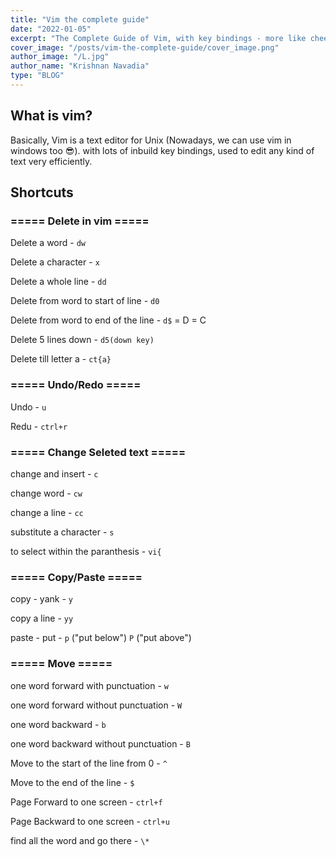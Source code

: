 ```yaml
---
title: "Vim the complete guide"
date: "2022-01-05"
excerpt: "The Complete Guide of Vim, with key bindings - more like cheetsheet 😅"
cover_image: "/posts/vim-the-complete-guide/cover_image.png"
author_image: "/L.jpg"
author_name: "Krishnan Navadia"
type: "BLOG"
---
```


## What is vim?

Basically, Vim is a text editor for Unix (Nowadays, we can use vim in windows too 😎). with lots of inbuild key bindings, used to edit any kind of text very efficiently.

## Shortcuts

### ===== Delete in vim =====

Delete a word - `dw`

Delete a character - `x`

Delete a whole line - `dd`

Delete from word to start of line - `d0`

Delete from word to end of the line - `d$` = D = C

Delete 5 lines down - `d5(down key)`

Delete till letter a - `ct{a}`

### ===== Undo/Redo =====

Undo - `u`

Redu - `ctrl+r`

### ===== Change Seleted text =====

change and insert - `c`

change word - `cw`

change a line - `cc`

substitute a character - `s`

to select within the paranthesis - `vi{`

### ===== Copy/Paste =====

copy - yank - `y`

copy a line - `yy`

paste - put - `p` ("put below") `P` ("put above")

### ===== Move =====

one word forward with punctuation - `w`

one word forward without punctuation - `W`

one word backward - `b`

one word backward without punctuation - `B`

Move to the start of the line from 0 - `^`

Move to the end of the line - `$`

Page Forward to one screen - `ctrl+f`

Page Backward to one screen - `ctrl+u`

find all the word and go there - `\*`
